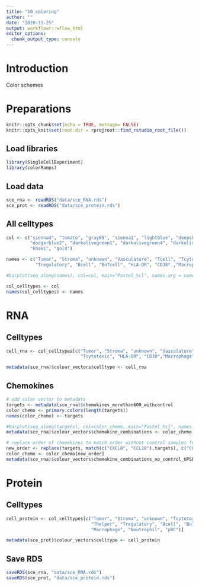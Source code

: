 ```yaml
---
title: "10_coloring"
author: ""
date: "2020-11-25"
output: workflowr::wflow_html
editor_options:
  chunk_output_type: console
---
```


# Introduction
Color schemes

# Preparations

```r
knitr::opts_chunk$set(echo = TRUE, message= FALSE)
knitr::opts_knit$set(root.dir = rprojroot::find_rstudio_root_file())
```

## Load libraries

```r
library(SingleCellExperiment)
library(colorRamps)
```

## Load data

```r
sce_rna <- readRDS("data/sce_RNA.rds")
sce_prot <- readRDS("data/sce_protein.rds")
```

## All celltypes

```r
col <- c("sienna4", "tomato", "gray65", "sienna1", "lightblue", "deepskyblue", "cyan",
         "dodgerblue2", "darkolivegreen1", "darkolivegreen4", "darkolivegreen","darkgreen", "yellow2",
         "khaki", "gold")

names <- c("Tumor", "Stroma", "unknown", "Vasculature", "Tcell", "Tcytotoxic", "Thelper",
           "Tregulatory", "Bcell", "BnTcell", "HLA-DR", "CD38" ,"Macrophage", "Neutrophil", "pDC")

#barplot(seq_along(names), col=col, main="Pastel_hcl", names.arg = names)

col_celltypes <- col
names(col_celltypes) <- names
```

# RNA

## Celltypes

```r
cell_rna <- col_celltypes[c("Tumor", "Stroma", "unknown", "Vasculature", "Tcell", 
                            "Tcytotoxic", "HLA-DR", "CD38","Macrophage", "Neutrophil")]

metadata(sce_rna)$colour_vectors$celltype <- cell_rna
```

## Chemokines

```r
# add color vector to metadata
targets <- metadata(sce_rna)$chemokines_morethan600_withcontrol
color_chemo <- primary.colors(length(targets))
names(color_chemo) <- targets

#barplot(seq_along(targets), col=color_chemo, main="Pastel_hcl", names.arg = targets)
metadata(sce_rna)$colour_vectors$chemokine_combinations <- color_chemo

# replace order of chemokines to match order without control samples for upset plot only (ATTENTION! HARD CODED)
new_order <- replace(targets, match(c("CXCL8", "CCL18"),targets), c("CCL18", "CXCL8"))
color_chemo <- color_chemo[new_order]
metadata(sce_rna)$colour_vectors$chemokine_combinations_no_control_UPSETplot <- color_chemo
```

# Protein

## Celltypes

```r
cell_protein <- col_celltypes[c("Tumor", "Stroma", "unknown", "Tcytotoxic", 
                                "Thelper", "Tregulatory", "Bcell", "BnTcell",
                                "Macrophage", "Neutrophil", "pDC")]

metadata(sce_prot)$colour_vectors$celltype <- cell_protein
```

## Save RDS

```r
saveRDS(sce_rna, "data/sce_RNA.rds")
saveRDS(sce_prot, "data/sce_protein.rds")
```

